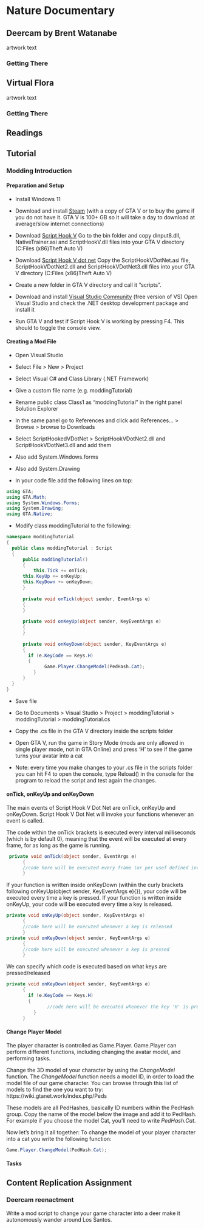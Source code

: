# Nature Documentary

## Deercam by Brent Watanabe

artwork text

### Getting There


## Virtual Flora

artwork text

### Getting There

## Readings

## Tutorial

### Modding Introduction 

#### Preparation and Setup

* Install Windows 11

* Download and install [Steam](https://store.steampowered.com/about/) (with a copy of GTA V or to buy the game if you do not have it. GTA V is 100+ GB so it will take a day to download at average/slow internet connections)

* Download [Script Hook V](https://store.steampowered.com/about/)
Go to the bin folder and copy dinput8.dll, NativeTrainer.asi and ScriptHookV.dll files into your GTA V directory (C:\Program Files (x86)\Steam\steamapps\common\Grand Theft Auto V)

* Download [Script Hook V dot net](https://store.steampowered.com/about/)
Copy the ScriptHookVDotNet.asi file, ScriptHookVDotNet2.dll and ScriptHookVDotNet3.dll files into your GTA V directory (C:\Program Files (x86)\Steam\steamapps\common\Grand Theft Auto V)

* Create a new folder in GTA V directory and call it “scripts”.

* Download and install [Visual Studio Community](https://store.steampowered.com/about/) (free version of VS)
Open Visual Studio and check the .NET desktop development package and install it

* Run GTA V and test if Script Hook V is working by pressing F4. This should to toggle the console view.

#### Creating a Mod File

* Open Visual Studio

* Select File > New > Project

* Select Visual C# and Class Library (.NET Framework)

* Give a custom file name (e.g. moddingTutorial)

* Rename public class Class1 as “moddingTutorial” in the right panel Solution Explorer

* In the same panel go to References and click add References… > Browse > browse to Downloads 

* Select ScriptHookedVDotNet > ScriptHookVDotNet2.dll and ScriptHookVDotNet3.dll and add them

* Also add System.Windows.forms

* Also add System.Drawing

* In your code file add the following lines on top:
```cs
using GTA;
using GTA.Math;
using System.Windows.Forms;
using System.Drawing;
using GTA.Native;
```

* Modify class moddingTutorial to the following:
```cs
namespace moddingTutorial
{
  public class moddingTutorial : Script
  {
	  public moddingTutorial()
	  {
		  this.Tick += onTick;
      this.KeyUp += onKeyUp;
      this.KeyDown += onKeyDown;
	  }
	
	  private void onTick(object sender, EventArgs e)
	  {
	  }
	
	  private void onKeyUp(object sender, KeyEventArgs e)
	  {
	  }
 
	  private void onKeyDown(object sender, KeyEventArgs e)
	  {
	  	if (e.KeyCode == Keys.H)
	  	{
			  Game.Player.ChangeModel(PedHash.Cat); 
		  }
	  } 
  }
}
```

* Save file

* Go to Documents > Visual Studio > Project > moddingTutorial > moddingTutorial > moddingTutorial.cs

* Copy the .cs file in the GTA V directory inside the scripts folder

* Open GTA V, run the game in Story Mode (mods are only allowed in single player mode, not in GTA Online) and press ‘H’ to see if the game turns your avatar into a cat

* Note: every time you make changes to your .cs file in the scripts folder you can hit F4 to open the console, type Reload() in the console for the program to reload the script and test again the changes.

#### onTick, onKeyUp and onKeyDown
The main events of Script Hook V Dot Net are onTick, onKeyUp and onKeyDown. Script Hook V Dot Net will invoke your functions whenever an event is called.

The code within the onTick brackets is executed every interval milliseconds (which is by default 0), meaning that the event will be executed at every frame, for as long as the game is running.

```cs
 private void onTick(object sender, EventArgs e)
	  {
      //code here will be executed every frame (or per usef defined interval)
	  }
```

If your function is written inside onKeyDown (withiin the curly brackets following onKeyUp(object sender, KeyEventArgs e){}), your code will be executed every time a key is pressed. If your function is written inside onKeyUp, your code will be executed every time a key is released.

```cs
private void onKeyUp(object sender, KeyEventArgs e)
	  {
      //code here will be executed whenever a key is released
	  }
private void onKeyDown(object sender, KeyEventArgs e)
	  {
      //code here will be executed whenever a key is pressed
	  } 
```

We can specify which code is executed based on what keys are pressed/released

```cs
private void onKeyDown(object sender, KeyEventArgs e)
	  {
	  	if (e.KeyCode == Keys.H)
	  	{
			   //code here will be executed whenever the key 'H' is pressed 
		  }
	  } 
```



#### Change Player Model

The player character is controlled as Game.Player. Game.Player can perform different functions, including changing the avatar model, and performing tasks.

Change the 3D model of your character by using the _ChangeModel_ function.
The _ChangeModel_ function needs a model ID, in order to load the model file of our game character.
You can browse through this list of models to find the one you want to try:  https://wiki.gtanet.work/index.php/Peds  

These models are all PedHashes, basically ID numbers within the PedHash group. Copy the name of the model below the image and add it to PedHash.
For example if you choose the model Cat, you’ll need to write _PedHash.Cat_.

Now let’s bring it all together: 
To change the model of your player character into a cat you write the following function:
```cs
Game.Player.ChangeModel(PedHash.Cat);
```

#### Tasks

## Content Replication Assignment

### Deercam reenactment

Write a mod script to change your game character into a deer make it autonomously wander around Los Santos.
